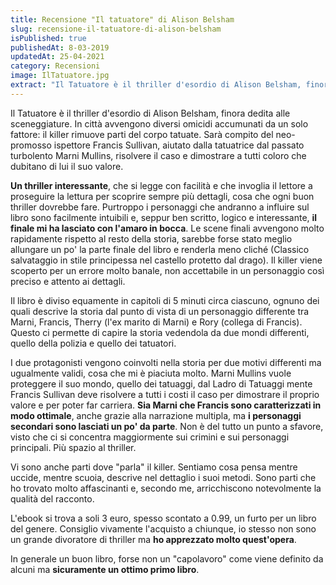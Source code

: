 ```yaml
---
title: Recensione "Il tatuatore" di Alison Belsham
slug: recensione-il-tatuatore-di-alison-belsham
isPublished: true
publishedAt: 8-03-2019
updatedAt: 25-04-2021
category: Recensioni
image: IlTatuatore.jpg
extract: "Il Tatuatore è il thriller d'esordio di Alison Belsham, finora dedita alle sceneggiature. In città avvengono diversi omicidi accumunati da un solo fattore: il killer rimuove parti del corpo tatuate. Sarà compito del neo-promosso ispettore Francis Sullivan, aiutato dalla tatuatrice dal passato turbolento Marni Mullins, risolvere il caso e dimostrare a tutti coloro che dubitano di lui il suo valore."
---
```


<Book slug="il-tatuatore" />

Il Tatuatore è il thriller d'esordio di Alison Belsham, finora dedita alle sceneggiature. In città avvengono diversi omicidi accumunati da un solo fattore: il killer rimuove parti del corpo tatuate. Sarà compito del neo-promosso ispettore Francis Sullivan, aiutato dalla tatuatrice dal passato turbolento Marni Mullins, risolvere il caso e dimostrare a tutti coloro che dubitano di lui il suo valore.

**Un thriller interessante**, che si legge con facilità e che invoglia il lettore a proseguire la lettura per scoprire sempre più dettagli, cosa che ogni buon thriller dovrebbe fare. Purtroppo i personaggi che andranno a influire sul libro sono facilmente intuibili e, seppur ben scritto, logico e interessante, **il finale mi ha lasciato con l'amaro in bocca**. Le scene finali avvengono molto rapidamente rispetto al resto della storia, sarebbe forse stato meglio allungare un po' la parte finale del libro e renderla meno cliché (Classico salvataggio in stile principessa nel castello protetto dal drago). Il killer viene scoperto per un errore molto banale, non accettabile in un personaggio così preciso e attento ai dettagli.

Il libro è diviso equamente in capitoli di 5 minuti circa ciascuno, ognuno dei quali descrive la storia dal punto di vista di un personaggio differente tra Marni, Francis, Therry (l'ex marito di Marni) e Rory (collega di Francis). Questo ci permette di capire la storia vedendola da due mondi differenti, quello della polizia e quello dei tatuatori.

I due protagonisti vengono coinvolti nella storia per due motivi differenti ma ugualmente validi, cosa che mi è piaciuta molto. Marni Mullins vuole proteggere il suo mondo, quello dei tatuaggi, dal Ladro di Tatuaggi mente Francis Sullivan deve risolvere a tutti i costi il caso per dimostrare il proprio valore e per poter far carriera. **Sia Marni che Francis sono caratterizzati in modo ottimale**, anche grazie alla narrazione multipla, ma **i personaggi secondari sono lasciati un po' da parte**. Non è del tutto un punto a sfavore, visto che ci si concentra maggiormente sui crimini e sui personaggi principali. Più spazio al thriller.

Vi sono anche parti dove "parla" il killer. Sentiamo cosa pensa mentre uccide, mentre scuoia, descrive nel dettaglio i suoi metodi. Sono parti che ho trovato molto affascinanti e, secondo me, arricchiscono notevolmente la qualità del racconto.

L'ebook si trova a soli 3 euro, spesso scontato a 0.99, un furto per un libro del genere. Consiglio vivamente l'acquisto a chiunque, io stesso non sono un grande divoratore di thriller ma **ho apprezzato molto quest'opera**.

In generale un buon libro, forse non un "capolavoro" come viene definito da alcuni ma **sicuramente un ottimo primo libro**.